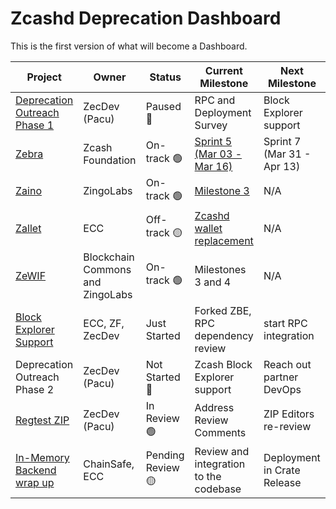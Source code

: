 # Zcashd Deprecation Dashboard

 This is the first version of what will become a Dashboard.
 
| Project | Owner | Status | Current Milestone | Next Milestone |
|----------|----------|----------|----------|----------|
| [Deprecation Outreach Phase 1](https://docs.google.com/spreadsheets/d/1UJxH1cowexGqadU32Uei5Qak6jGhXjb18-T_QBPmDAA/edit?gid=0#gid=0) | ZecDev (Pacu) | Paused 🔴 | RPC and Deployment Survey | Block Explorer support |
| [Zebra](https://github.com/ZcashFoundation/zebra) | Zcash Foundation | On-track 🟢 | [Sprint 5 (Mar 03 - Mar 16)](https://github.com/orgs/ZcashFoundation/projects/9/views/13) | Sprint 7 (Mar 31 - Apr 13)
| [Zaino](https://github.com/zingolabs/zaino) | ZingoLabs | On-track 🟢 | [Milestone 3](https://github.com/orgs/zingolabs/projects/12) | N/A | 
| [Zallet](https://github.com/zcash/wallet) | ECC | Off-track 🟡 | [Zcashd wallet replacement](https://github.com/zcash/wallet/milestone/1) | N/A | 
| [ZeWIF](https://github.com/ZcashCommunityGrants/zcashcommunitygrants/issues/3) | Blockchain Commons and ZingoLabs | On-track 🟢 | Milestones 3 and 4 | N/A |
| [Block Explorer Support](https://github.com/zcash/zcash-explorer) | ECC, ZF, ZecDev | Just Started | Forked ZBE, RPC dependency review | start RPC integration |
| Deprecation Outreach Phase 2 | ZecDev (Pacu) | Not Started 🔵 | Zcash Block Explorer support | Reach out partner DevOps |
| [Regtest ZIP](https://github.com/zcash/zips/pull/986) | ZecDev (Pacu) | In Review 🟢 | Address Review Comments | ZIP Editors re-review |
| [In-Memory Backend wrap up](https://github.com/zcash/zips/pull/986) | ChainSafe, ECC | Pending Review  🟡 | Review and integration to the codebase | Deployment in Crate Release |


